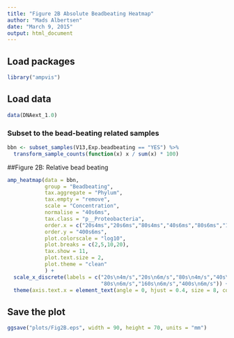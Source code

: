 ```yaml
---
title: "Figure 2B Absolute Beadbeating Heatmap"
author: "Mads Albertsen"
date: "March 9, 2015"
output: html_document
---
```


## Load packages
```r
library("ampvis")
```

## Load data
```r
data(DNAext_1.0)
```

### Subset to the bead-beating related samples
```r
bbn <- subset_samples(V13,Exp.beadbeating == "YES") %>%
  transform_sample_counts(function(x) x / sum(x) * 100)
```

##Figure 2B: Relative bead beating
```r
amp_heatmap(data = bbn,
            group = "Beadbeating",
            tax.aggregate = "Phylum",
            tax.empty = "remove",
            scale = "Concentration",
            normalise = "40s6ms",
            tax.class = "p__Proteobacteria",
            order.x = c("20s4ms","20s6ms","80s4ms","40s6ms","80s6ms","160s6ms","400s6ms"),
            order.y = "400s6ms",            
            plot.colorscale = "log10",
            plot.breaks = c(2,5,10,20), 
            tax.show = 11,
            plot.text.size = 2,
            plot.theme = "clean"
            ) + 
  scale_x_discrete(labels = c("20s\n4m/s","20s\n6m/s","80s\n4m/s","40s\n6m/s",
                              "80s\n6m/s","160s\n6m/s","400s\n6m/s")) +
  theme(axis.text.x = element_text(angle = 0, hjust = 0.4, size = 8, color = "black"))
```

## Save the plot
```r
ggsave("plots/Fig2B.eps", width = 90, height = 70, units = "mm")
```